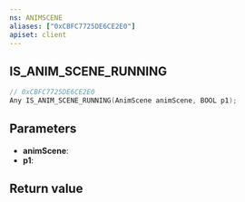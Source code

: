 ```yaml
---
ns: ANIMSCENE
aliases: ["0xCBFC7725DE6CE2E0"]
apiset: client
---
```

## IS_ANIM_SCENE_RUNNING

```c
// 0xCBFC7725DE6CE2E0
Any IS_ANIM_SCENE_RUNNING(AnimScene animScene, BOOL p1);
```


## Parameters
* **animScene**:
* **p1**:

## Return value